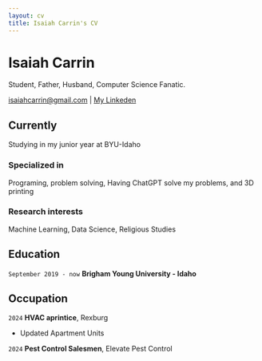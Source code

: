 ```yaml
---
layout: cv
title: Isaiah Carrin's CV
---
```

# Isaiah Carrin
Student, Father, Husband, Computer Science Fanatic.

<div id="webaddress">
<a href="isaiahcarrin@gmail.com">isaiahcarrin@gmail.com</a>
| <a href="https://www.linkedin.com/in/isaiah-carrin/">My Linkeden</a>
</div>


## Currently

Studying in my junior year at BYU-Idaho

### Specialized in

Programing, problem solving, Having ChatGPT solve my problems, and 3D printing


### Research interests

Machine Learning, Data Science, Religious Studies


## Education

`September 2019 - now`
__Brigham Young University - Idaho__


## Occupation

`2024`
__HVAC aprintice__, Rexburg

- Updated Apartment Units

`2024`
__Pest Control Salesmen__, Elevate Pest Control



<!-- ### Footer

Last updated: May 2013 -->